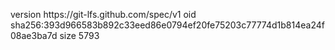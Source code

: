 version https://git-lfs.github.com/spec/v1
oid sha256:393d966583b892c33eed86e0794ef20fe75203c77774d1b814ea24f08ae3ba7d
size 5793
